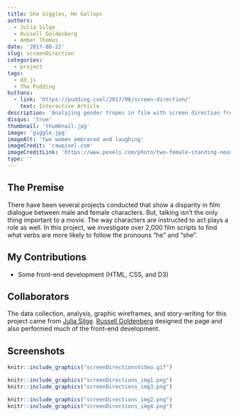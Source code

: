 ```yaml
---
title: She Giggles, He Gallops
authors:
  - Julia Silge
  - Russell Goldenberg
  - Amber Thomas
date: '2017-08-22'
slug: screenDirection
categories:
  - project
tags:
  - d3.js
  - The Pudding
buttons:
  - link: 'https://pudding.cool/2017/08/screen-direction/'
    text: Interactive Article
description: 'Analyzing gender tropes in film with screen direction from 2,000 scripts.'
disqus: 'true'
thumbnail: 'thumbnail.jpg'
image: 'giggle.jpg'
imageAlt: 'two women embraced and laughing'
imageCredit: 'rawpixel.com'
imageCreditLink: 'https://www.pexels.com/photo/two-female-standing-near-building-structure-1586483/'
type: ''
---
```


## The Premise

There have been several projects conducted that show a disparity in film dialogue between male and female characters. But, talking isn't the only thing important to a movie. The way characters are instructed to act plays a role as well. In this project, we investigate over 2,000 film scripts to find what verbs are more likely to follow the pronouns "he" and "she".  

## My Contributions

* Some front-end development (HTML, CSS, and D3)

## Collaborators

The data collection, analysis, graphic wireframes, and story-writing for this project came from [Julia Silge](https://twitter.com/juliasilge). [Russell Goldenberg](https://twitter.com/codenberg) designed the page and also performed much of the front-end development. 

## Screenshots

```r
knitr::include_graphics("screenDirectionsVideo.gif")
```

```r
knitr::include_graphics("screenDirections_img1.png")
knitr::include_graphics("screenDirections_img3.png")
```

```r
knitr::include_graphics("screenDirections_img2.png")
knitr::include_graphics("screenDirections_img4.png")
```
